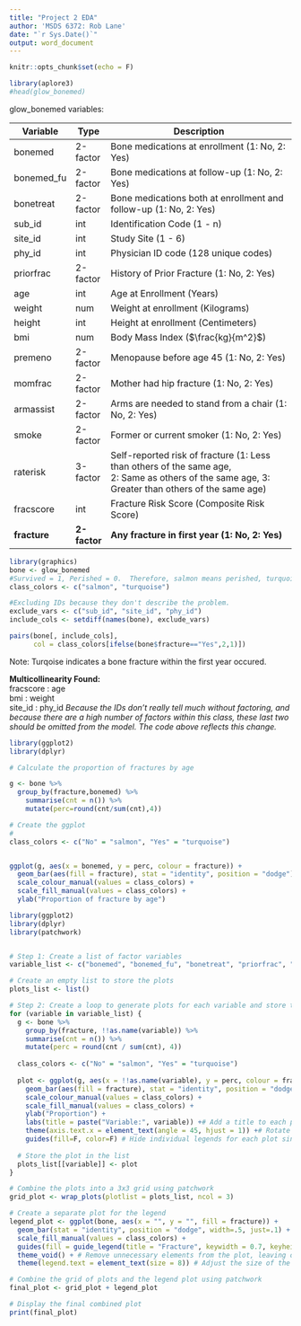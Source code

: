 ```yaml
---
title: "Project 2 EDA"
author: 'MSDS 6372: Rob Lane'
date: "`r Sys.Date()`"
output: word_document
---
```


```r
knitr::opts_chunk$set(echo = F)
```

```r
library(aplore3)
#head(glow_bonemed)
```

glow_bonemed variables:

| **Variable** | **Type**     | **Description**                                                                                                                                     |
|--------------|--------------|-----------------------------------------------------------------------------------------------------------------------------------------------------|
| bonemed      | 2-factor     | Bone medications at enrollment (1: No, 2: Yes)                                                                                                      |
| bonemed_fu   | 2-factor     | Bone medications at follow-up (1: No, 2: Yes)                                                                                                       |
| bonetreat    | 2-factor     | Bone medications both at enrollment and follow-up (1: No, 2: Yes)                                                                                   |
| sub_id       | int          | Identification Code (1 - n)                                                                                                                         |
| site_id      | int          | Study Site (1 - 6)                                                                                                                                  |
| phy_id       | int          | Physician ID code (128 unique codes)                                                                                                                |
| priorfrac    | 2-factor     | History of Prior Fracture (1: No, 2: Yes)                                                                                                           |
| age          | int          | Age at Enrollment (Years)                                                                                                                           |
| weight       | num          | Weight at enrollment (Kilograms)                                                                                                                    |
| height       | int          | Height at enrollment (Centimeters)                                                                                                                  |
| bmi          | num          | Body Mass Index ($\frac{kg}{m^2}$)                                                                                                                  |
| premeno      | 2-factor     | Menopause before age 45 (1: No, 2: Yes)                                                                                                             |
| momfrac      | 2-factor     | Mother had hip fracture (1: No, 2: Yes)                                                                                                             |
| armassist    | 2-factor     | Arms are needed to stand from a chair (1: No, 2: Yes)                                                                                               |
| smoke        | 2-factor     | Former or current smoker (1: No, 2: Yes)                                                                                                            |
| raterisk     | 3-factor     | Self-reported risk of fracture (1: Less than others of the same age, <br>2: Same as others of the same age, 3: Greater than others of the same age) |
| fracscore    | int          | Fracture Risk Score (Composite Risk Score)                                                                                                          |
| **fracture** | **2-factor** | **Any fracture in first year (1: No, 2: Yes)**                                                                                                      |

```r
library(graphics)
bone <- glow_bonemed
#Survived = 1, Perished = 0.  Therefore, salmon means perished, turquoise means survived.
class_colors <- c("salmon", "turquoise")

#Excluding IDs because they don't describe the problem.
exclude_vars <- c("sub_id", "site_id", "phy_id")
include_cols <- setdiff(names(bone), exclude_vars)

pairs(bone[, include_cols],
      col = class_colors[ifelse(bone$fracture=="Yes",2,1)])
```

Note: Turqoise indicates a bone fracture within the first year occured.

**Multicollinearity Found:**  
fracscore : age  
bmi : weight  
site_id : phy_id  *Because the IDs don't really tell much without factoring, and because there are a high number of factors within this class, these last two should be omitted from the model.  The code above reflects this change.*

```r
library(ggplot2)
library(dplyr)

# Calculate the proportion of fractures by age

g <- bone %>%
  group_by(fracture,bonemed) %>%
    summarise(cnt = n()) %>%
    mutate(perc=round(cnt/sum(cnt),4))

# Create the ggplot
# 
class_colors <- c("No" = "salmon", "Yes" = "turquoise")


ggplot(g, aes(x = bonemed, y = perc, colour = fracture)) +
  geom_bar(aes(fill = fracture), stat = "identity", position = "dodge") +
  scale_colour_manual(values = class_colors) +
  scale_fill_manual(values = class_colors) +
  ylab("Proportion of fracture by age")

```
```r
library(ggplot2)
library(dplyr)
library(patchwork)


# Step 1: Create a list of factor variables
variable_list <- c("bonemed", "bonemed_fu", "bonetreat", "priorfrac", "premeno", "momfrac", "armassist", "smoke", "raterisk")

# Create an empty list to store the plots
plots_list <- list()

# Step 2: Create a loop to generate plots for each variable and store them in the list
for (variable in variable_list) {
  g <- bone %>%
    group_by(fracture, !!as.name(variable)) %>%
    summarise(cnt = n()) %>%
    mutate(perc = round(cnt / sum(cnt), 4))
  
  class_colors <- c("No" = "salmon", "Yes" = "turquoise")
  
  plot <- ggplot(g, aes(x = !!as.name(variable), y = perc, colour = fracture)) +
    geom_bar(aes(fill = fracture), stat = "identity", position = "dodge") +
    scale_colour_manual(values = class_colors) +
    scale_fill_manual(values = class_colors) +
    ylab("Proportion") +
    labs(title = paste("Variable:", variable)) +# Add a title to each plot
    theme(axis.text.x = element_text(angle = 45, hjust = 1)) +# Rotate x-axis labels by 45 degrees
    guides(fill=F, color=F) # Hide individual legends for each plot since they're all the same.
  
  # Store the plot in the list
  plots_list[[variable]] <- plot
}

# Combine the plots into a 3x3 grid using patchwork
grid_plot <- wrap_plots(plotlist = plots_list, ncol = 3)

# Create a separate plot for the legend
legend_plot <- ggplot(bone, aes(x = "", y = "", fill = fracture)) +
  geom_bar(stat = "identity", position = "dodge", width=.5, just=.1) +
  scale_fill_manual(values = class_colors) +
  guides(fill = guide_legend(title = "Fracture", keywidth = 0.7, keyheight = 0.5, size = 2)) + # Customize the legend title, size, and key size
  theme_void() + # Remove unnecessary elements from the plot, leaving only the legend
  theme(legend.text = element_text(size = 8)) # Adjust the size of the legend text

# Combine the grid of plots and the legend plot using patchwork
final_plot <- grid_plot + legend_plot

# Display the final combined plot
print(final_plot)
```



